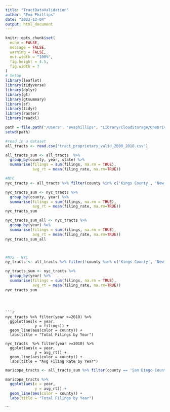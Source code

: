 ```yaml
---
title: "TractDataValidation"
author: "Eva Phillips"
date: "2023-12-04"
output: html_document
---
```


```r
knitr::opts_chunk$set(
  echo = FALSE,
  message = FALSE,
  warning = FALSE,
  out.width = "100%",
  fig.height = 4.5,
  fig.width = 7                
)
# Setup
library(leaflet)
library(tidyverse)
library(dplyr)
library(gt)
library(gtsummary)
library(sf)
library(tidyr)
library(raster)
library(readxl)

```



```r
path = file.path("/Users", "evaphillips", "Library/CloudStorage/OneDrive-nyu.edu/right-to-counsel-capstone-data/01_Eviction/baseline_2000-2018", fsep="/")
setwd(path)

#read in a dataset
all_tracts <- read.csv("tract_proprietary_valid_2000_2018.csv")

all_tracts_sum <- all_tracts  %>%
  group_by(county, year, state) %>%
  summarise(filings = sum(filings, na.rm = TRUE), 
            avg_rt = mean(filing_rate, na.rm=TRUE)) 
```



```r
#NYC
nyc_tracts <- all_tracts %>% filter(county %in% c('Kings County', 'New York County', 'Queens County', 'Bronx County', 'Richmond County') & state == 'New York') %>% dplyr::select(-"state")

nyc_tracts_sum <- nyc_tracts %>%
  group_by(county, year) %>%
  summarise(filings = sum(filings, na.rm = TRUE), 
            avg_rt = mean(filing_rate, na.rm=TRUE)) 
nyc_tracts_sum

nyc_tracts_sum_all <- nyc_tracts %>%
  group_by(year) %>%
  summarise(filings = sum(filings, na.rm = TRUE), 
            avg_rt = mean(filing_rate, na.rm=TRUE)) 
nyc_tracts_sum_all



#NYS - NYC
ny_tracts <- all_tracts %>% filter(!county %in% c('Kings County', 'New York County', 'Queens County', 'Bronx County', 'Richmond County') & state == 'New York')

ny_tracts_sum <- nyc_tracts %>%
  group_by(year) %>%
  summarise(filings = sum(filings, na.rm = TRUE), 
            avg_rt = mean(filing_rate, na.rm=TRUE)) 
nyc_tracts_sum



```

```


```r

nyc_tracts %>% filter(year >=2010) %>%
  ggplot(aes(x = year,
             y = filings)) +
  geom_line(aes(color = county)) +
  labs(title = "Total Filings by Year")

nyc_tracts  %>% filter(year >=2010) %>%
  ggplot(aes(x = year,
             y = avg_rt)) +
  geom_line(aes(color = county)) +
  labs(title = "Avg Filing Rate by Year")
```


```r
maricopa_tracts <- all_tracts_sum %>% filter(county == 'San Diego County')

maricopa_tracts %>% 
  ggplot(aes(x = year,
             y = avg_rt)) +
  geom_line(aes(color = county)) +
  labs(title = "Total Filings by Year")


```


```